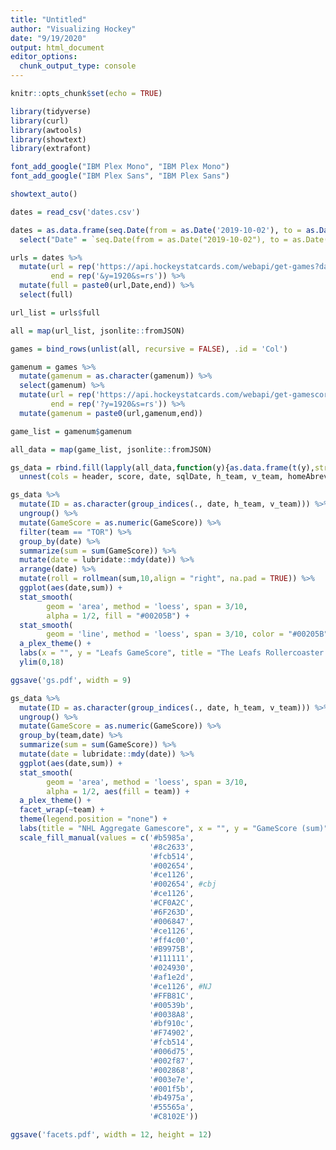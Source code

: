 ---
title: "Untitled"
author: "Visualizing Hockey"
date: "9/19/2020"
output: html_document
editor_options: 
  chunk_output_type: console
---

```{r setup, include=FALSE}
knitr::opts_chunk$set(echo = TRUE)
```

```{r}
library(tidyverse)
library(curl)
library(awtools)
library(showtext)
library(extrafont)

font_add_google("IBM Plex Mono", "IBM Plex Mono")
font_add_google("IBM Plex Sans", "IBM Plex Sans")

showtext_auto()

dates = read_csv('dates.csv')
```

```{r}
dates = as.data.frame(seq.Date(from = as.Date('2019-10-02'), to = as.Date('2020-03-11'), by  = 1)) %>% 
  select("Date" = `seq.Date(from = as.Date("2019-10-02"), to = as.Date("2020-03-11"), by = 1)`)
```
```{r}
urls = dates %>% 
  mutate(url = rep('https://api.hockeystatcards.com/webapi/get-games?date='),
         end = rep('&y=1920&s=rs')) %>% 
  mutate(full = paste0(url,Date,end)) %>% 
  select(full)

url_list = urls$full

all = map(url_list, jsonlite::fromJSON)

games = bind_rows(unlist(all, recursive = FALSE), .id = 'Col')

gamenum = games %>% 
  mutate(gamenum = as.character(gamenum)) %>% 
  select(gamenum) %>% 
  mutate(url = rep('https://api.hockeystatcards.com/webapi/get-gamescore-card/'),
         end = rep('?y=1920&s=rs')) %>% 
  mutate(gamenum = paste0(url,gamenum,end))

game_list = gamenum$gamenum

all_data = map(game_list, jsonlite::fromJSON)

```

```{r}
gs_data = rbind.fill(lapply(all_data,function(y){as.data.frame(t(y),stringsAsFactors=FALSE)})) %>% 
  unnest(cols = header, score, date, sqlDate, h_team, v_team, homeAbrev, visAbrev,playerData)
```
```{r}
gs_data %>% 
  mutate(ID = as.character(group_indices(., date, h_team, v_team))) %>% 
  ungroup() %>% 
  mutate(GameScore = as.numeric(GameScore)) %>% 
  filter(team == "TOR") %>% 
  group_by(date) %>% 
  summarize(sum = sum(GameScore)) %>% 
  mutate(date = lubridate::mdy(date)) %>% 
  arrange(date) %>% 
  mutate(roll = rollmean(sum,10,align = "right", na.pad = TRUE)) %>%  
  ggplot(aes(date,sum)) +
  stat_smooth(
        geom = 'area', method = 'loess', span = 3/10,
        alpha = 1/2, fill = "#00205B") +
  stat_smooth(
        geom = 'line', method = 'loess', span = 3/10, color = "#00205B", size = 1.5) +
  a_plex_theme() +
  labs(x = "", y = "Leafs GameScore", title = "The Leafs Rollercoaster: Aggregate GameScore", subtitle = "By Date, Using loess smoothing line", caption = "Data from hockeystatcards.com, GameScore model by @domluszczyszyn") +
  ylim(0,18)

ggsave('gs.pdf', width = 9)
```

```{r}
gs_data %>% 
  mutate(ID = as.character(group_indices(., date, h_team, v_team))) %>% 
  ungroup() %>% 
  mutate(GameScore = as.numeric(GameScore)) %>% 
  group_by(team,date) %>% 
  summarize(sum = sum(GameScore)) %>% 
  mutate(date = lubridate::mdy(date)) %>% 
  ggplot(aes(date,sum)) +
  stat_smooth(
        geom = 'area', method = 'loess', span = 3/10,
        alpha = 1/2, aes(fill = team)) +
  a_plex_theme() +
  facet_wrap(~team) +
  theme(legend.position = "none") +
  labs(title = "NHL Aggregate Gamescore", x = "", y = "GameScore (sum)", subtitle = "By Date, Using loess smoothing line", caption = "Data from hockeystatcards.com, GameScore model by @domluszczyszyn") +
  scale_fill_manual(values = c('#b5985a',
                               '#8c2633',
                               '#fcb514',
                               '#002654',
                               '#ce1126',
                               '#002654', #cbj
                               '#ce1126',
                               '#CF0A2C',
                               '#6F263D',
                               '#006847',
                               '#ce1126',
                               '#ff4c00',
                               '#B9975B',
                               '#111111',
                               '#024930',
                               '#af1e2d',
                               '#ce1126', #NJ
                               '#FFB81C',
                               '#00539b',
                               '#0038A8',
                               '#bf910c',
                               '#F74902',
                               '#fcb514',
                               '#006d75',
                               '#002f87',
                               '#002868',
                               '#003e7e',
                               '#001f5b',
                               '#b4975a',
                               '#55565a', 
                               '#C8102E'))

ggsave('facets.pdf', width = 12, height = 12)
```





